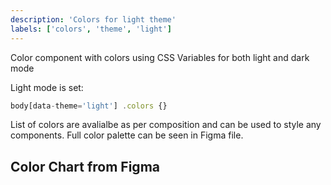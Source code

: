 ```yaml
---
description: 'Colors for light theme'
labels: ['colors', 'theme', 'light']
---
```



Color component with colors using CSS Variables for both light and dark mode

Light mode is set:

```js
body[data-theme='light'] .colors {}
```

List of colors are avalialbe as per composition and can be used to style any components. Full color palette can be seen in Figma file.

## Color Chart from Figma

<FigmaEmbed src="https://www.figma.com/embed?embed_host=share&url=https%3A%2F%2Fwww.figma.com%2Ffile%2F0EEVmHM5PG37THkzlbanjX%2FColor-Scheme%3Fnode-id%3D0%253A1" />
